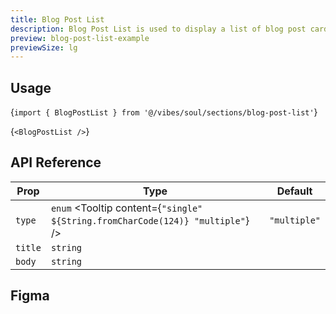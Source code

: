 ```yaml
---
title: Blog Post List
description: Blog Post List is used to display a list of blog post cards.
preview: blog-post-list-example
previewSize: lg
---
```


## Usage

<CodeBlock lang="bash">{`import { BlogPostList } from '@/vibes/soul/sections/blog-post-list'`}</CodeBlock>

<CodeBlock lang="bash">{`<BlogPostList />`}</CodeBlock>

## API Reference

| Prop                                                                                       | Type                                                                           | Default      |
| ------------------------------------------------------------------------------------------ | ------------------------------------------------------------------------------ | ------------ |
| `type` <Tooltip content='This is an example tooltip for what this particular prop does'/>  | `enum` <Tooltip content={`"single" ${String.fromCharCode(124)} "multiple"`} /> | `"multiple"` |
| `title` <Tooltip content='This is an example tooltip for what this particular prop does'/> | `string`                                                                       |              |
| `body` <Tooltip content='This is an example tooltip for what this particular prop does'/>  | `string`                                                                       |              |

## Figma

<Figma url="https://www.figma.com/design/kgCf8OkDCe90wBSKNNqueL/Soul-Vibe?node-id=737-16279&t=dbm9GtAtS2A3vy2g-4" />
